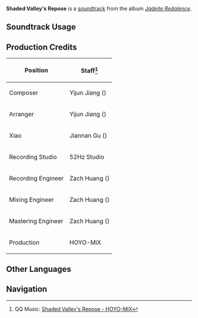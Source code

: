{{Soundtrack Infobox
|image          = Jadeite Redolence.png
|album          = Jadeite Redolence
|disc           = 2
|number         = 45
|featured       =
|featured2      =
|featured3      =
|featured_disc  =
|featured_disc2 =
|featured_disc3 =
|youtube_id     = L53jnNTI9No
|spotify_id     = 6UkETQ3KCmNZ7Qyo9WzGSY
|previous       = Garden of Jade
|next           = Isolated Pine
}}
'''Shaded Valley's Repose''' is a [[soundtrack]] from the album ''[[Jadeite Redolence]]''.

==Soundtrack Usage==
{{Soundtrack Usage
|location = Chenyu Vale//underground
}}
<!--
==Other Arrangements==
{{Files by Category Gallery|Media Using an Unreleased Arrangement of {{subst:#titleparts:{{subst:PAGENAME}}}} Soundtrack}}
-->
==Production Credits==
{| class="wikitable sortable"
|-
! Position
! Staff<ref>QQ Music: [https://y.qq.com/n/ryqq/songDetail/004F76Px1D7xG5 {{zh|岸谷苍苔冷}} Shaded Valley's Repose - HOYO-MiX]</ref>
|-
! Composer
| Yijun Jiang ({{zh|姜以君}})
|-
! Arranger
| Yijun Jiang ({{zh|姜以君}})
|-
! Xiao
| Jiannan Gu ({{zh|顾剑楠}})
|-
! Recording Studio
| 52Hz Studio
|-
! Recording Engineer
| Zach Huang ({{zh|黄巍}})
|-
! Mixing Engineer
| Zach Huang ({{zh|黄巍}})
|-
! Mastering Engineer
| Zach Huang ({{zh|黄巍}})
|-
! Production
| HOYO-MiX
|}
<!--
==Trivia==
-->
==Other Languages==
{{Other Languages|default_hidden=1
|en       = Shaded Valley's Repose
|zhs      = 岸谷苍苔冷
|zhs_rm   = Àngǔ Cāngtái Lěng
|zht      = 岸谷蒼苔冷
|zht_rm   = Àngǔ Cāngtái Lěng
|zh_tl    = 
|ja       = 峡谷の冷たき苔
|ja_rm    = Kyoukoku no Tsumetaki Koke
|ja_tl    = 
}}
<!--
==References==
{{Reflist}}
-->

==Navigation==
{{Soundtrack Navbox|Jadeite Redolence}}